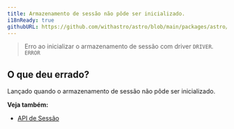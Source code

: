 ```yaml
---
title: Armazenamento de sessão não pôde ser inicializado.
i18nReady: true
githubURL: https://github.com/withastro/astro/blob/main/packages/astro/src/core/errors/errors-data.ts
---
```


> Erro ao inicializar o armazenamento de sessão com driver `DRIVER`. `ERROR`

## O que deu errado?
Lançado quando o armazenamento de sessão não pôde ser inicializado.

**Veja também:**
-  [API de Sessão](/pt-br/guides/sessions/)

